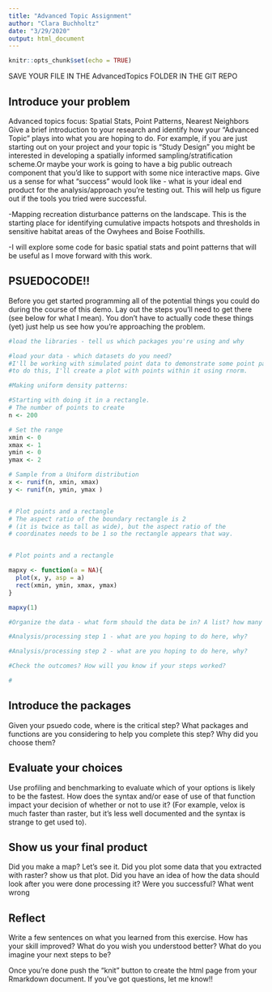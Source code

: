 ```yaml
---
title: "Advanced Topic Assignment"
author: "Clara Buchholtz"
date: "3/29/2020"
output: html_document
---
```


```r
knitr::opts_chunk$set(echo = TRUE)
```


SAVE YOUR FILE IN THE AdvancedTopics FOLDER IN THE GIT REPO

## Introduce your problem

Advanced topics focus: Spatial Stats, Point Patterns, Nearest Neighbors
Give a brief introduction to your research and identify how your "Advanced Topic" plays into what you are hoping to do. For example, if you are just starting out on your project and your topic is "Study Design" you might be interested in developing a spatially informed sampling/stratification scheme.Or maybe your work is going to have a big public outreach component that you'd like to support with some nice interactive maps. Give us a sense for what "success" would look like - what is your ideal end product for the analysis/approach you're testing out. This will help us figure out if the tools you tried were successful.

-Mapping recreation disturbance patterns on the landscape. This is the starting place for identifying cumulative impacts hotspots and thresholds in sensitive habitat areas of the Owyhees and Boise Foothills. 

-I will explore some code for basic spatial stats and point patterns that will be useful as I move forward with this work. 

## PSUEDOCODE!!
Before you get started programming all of the potential things you could do during the course of this demo. Lay out the steps you'll need to get there (see below for what I mean). You don't have to actually code these things (yet) just help us see how you're approaching the problem.
```r
#load the libraries - tell us which packages you're using and why

#load your data - which datasets do you need?
#I'll be working with simulated point data to demonstrate some point pattern analyses. In order
#to do this, I'll create a plot with points within it using rnorm. 

#Making uniform density patterns:

#Starting with doing it in a rectangle.
# The number of points to create
n <- 200

# Set the range
xmin <- 0
xmax <- 1
ymin <- 0
ymax <- 2

# Sample from a Uniform distribution
x <- runif(n, xmin, xmax)
y <- runif(n, ymin, ymax )


# Plot points and a rectangle
# The aspect ratio of the boundary rectangle is 2 
# (it is twice as tall as wide), but the aspect ratio of the
# coordinates needs to be 1 so the rectangle appears that way.


# Plot points and a rectangle

mapxy <- function(a = NA){
  plot(x, y, asp = a)
  rect(xmin, ymin, xmax, ymax)
}

mapxy(1)

#Organize the data - what form should the data be in? A list? how many elements, a data frame? how many rows and columns?

#Analysis/processing step 1 - what are you hoping to do here, why? 

#Analysis/processing step 2 - what are you hoping to do here, why? 

#Check the outcomes? How will you know if your steps worked?

# 
```

## Introduce the packages
Given your psuedo code, where is the critical step? What packages and functions are you considering to help you complete this step? Why did you choose them? 

## Evaluate your choices
Use profiling and benchmarking to evaluate which of your options is likely to be the fastest. How does the syntax and/or ease of use of that function impact your decision of whether or not to use it? (For example, velox is much faster than raster, but it's less well documented and the syntax is strange to get used to).

## Show us your final product
Did you make a map? Let's see it. Did you plot some data that you extracted with raster? show us that plot. Did you have an idea of how the data should look after you were done processing it? Were you successful? What went wrong

## Reflect
Write a few sentences on what you learned from this exercise. How has your skill improved? What do you wish you understood better? What do you imagine your next steps to be?

Once you're done push the "knit" button to create the html page from your Rmarkdown document. If you've got questions, let me know!!